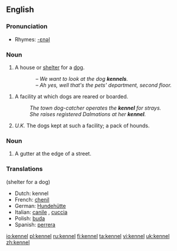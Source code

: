==English==

===Pronunciation===
*Rhymes: [[Rhymes:English:-ɛnəl|-ɛnəl]]

===Noun===
{{en-noun}}

# A house or [[shelter]] for a [[dog]].
::''&ndash; We want to look at the dog '''kennels'''.<br>&ndash; Ah yes, well that's the pets' department, second floor.''
# A facility at which dogs are reared or boarded.
#: ''The town dog-catcher operates the '''kennel''' for strays.''
#: ''She raises registered Dalmations at her '''kennel'''. ''
# ''U.K.'' The dogs kept at such a facility; a pack of hounds.

===Noun===
{{en-noun}}

# A gutter at the edge of a street.

===Translations===
(shelter for a dog)
{{rfc-level|Translations at L3+ (AutoFormat would have corrected level of Translations)}}
*Dutch: kennel {{m}}
*French: [[chenil]] {{m}}
*German: [[Hundehütte]] {{m}}
*Italian: [[canile]] {{m}}, [[cuccia]] {{f}}
*Polish: [[buda]] {{f}}
*Spanish: [[perrera]] {{f}}

[[io:kennel]]
[[pl:kennel]]
[[ru:kennel]]
[[fi:kennel]]
[[ta:kennel]]
[[vi:kennel]]
[[uk:kennel]]
[[zh:kennel]]